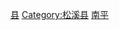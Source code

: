 [[Category:南平区县市行政区划|县]]
[[Category:松溪县|Category:松溪县]]
[[Category:福建省各县市区行政区划|南平]]
{{catmore|松溪县|福建省松溪县}}